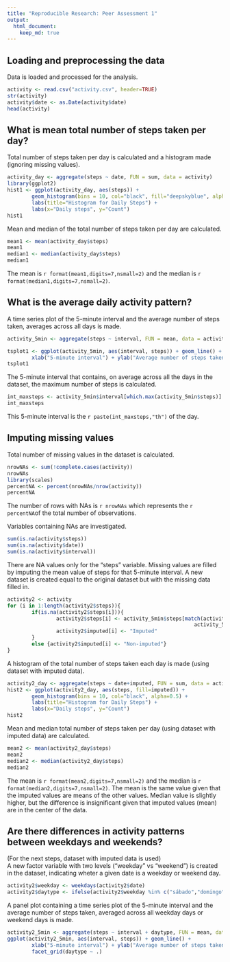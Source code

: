 ```yaml
---
title: "Reproducible Research: Peer Assessment 1"
output: 
  html_document:
    keep_md: true
---
```



## Loading and preprocessing the data
Data is loaded and processed for the analysis.
```r
activity <- read.csv("activity.csv", header=TRUE)
str(activity)
activity$date <- as.Date(activity$date)
head(activity)
```

## What is mean total number of steps taken per day?
Total number of steps taken per day is calculated and a histogram made (ignoring missing values).
```r
activity_day <- aggregate(steps ~ date, FUN = sum, data = activity)
library(ggplot2)
hist1 <- ggplot(activity_day, aes(steps)) + 
        geom_histogram(bins = 10, col="black", fill="deepskyblue", alpha=0.5) + 
        labs(title="Histogram for Daily Steps") +
        labs(x="Daily steps", y="Count")
hist1
```    

Mean and median of the total number of steps taken per day are calculated.
```r
mean1 <- mean(activity_day$steps)
mean1
median1 <- median(activity_day$steps)
median1
```
The mean is `r format(mean1,digits=7,nsmall=2)` and the median is `r format(median1,digits=7,nsmall=2)`.

## What is the average daily activity pattern?
A time series plot of the 5-minute interval and the average number of steps taken, averages across all days is made.
```r
activity_5min <- aggregate(steps ~ interval, FUN = mean, data = activity)

tsplot1 <- ggplot(activity_5min, aes(interval, steps)) + geom_line() +
        xlab("5-minute interval") + ylab("Average number of steps taken")
tsplot1
```

The 5-minute interval that contains, on average across all the days in the dataset, the maximum number of steps is calculated.
```r
int_maxsteps <- activity_5min$interval[which.max(activity_5min$steps)]
int_maxsteps
```

This 5-minute interval is the `r paste(int_maxsteps,"th")` of the day.
 
## Imputing missing values
Total number of missing values in the dataset is calculated.
```r
nrowNAs <- sum(!complete.cases(activity))
nrowNAs
library(scales)
percentNA <- percent(nrowNAs/nrow(activity))
percentNA
```
The number of rows with NAs is `r nrowNAs` which represents the `r percentNA`of the total number of observations.

Variables containing NAs are investigated.
```r
sum(is.na(activity$steps))
sum(is.na(activity$date))
sum(is.na(activity$interval))
```
There are NA values only for the "steps" variable. Missing values are filled by imputing the mean value of steps for that 5-minute interval. A new dataset is created equal to the original dataset but with the missing data filled in.
```r
activity2 <- activity
for (i in 1:length(activity2$steps)){
        if(is.na(activity2$steps[i])){
                activity2$steps[i] <- activity_5min$steps[match(activity2$interval[i],
                                                             activity_5min$interval)]
                activity2$imputed[i] <- "Imputed"
        }
        else {activity2$imputed[i] <- "Non-imputed"}
}
```

A histogram of the total number of steps taken each day is made (using dataset with imputed data).
```r
activity2_day <- aggregate(steps ~ date+imputed, FUN = sum, data = activity2)
hist2 <- ggplot(activity2_day, aes(steps, fill=imputed)) + 
        geom_histogram(bins = 10, col="black", alpha=0.5) + 
        labs(title="Histogram for Daily Steps") +
        labs(x="Daily steps", y="Count")
hist2
```

Mean and median total number of steps taken per day (using dataset with imputed data) are calculated.
```r
mean2 <- mean(activity2_day$steps)
mean2
median2 <- median(activity2_day$steps)     
median2
```
The mean is `r format(mean2,digits=7,nsmall=2)` and the median is `r format(median2,digits=7,nsmall=2)`. The mean is the same value given that the imputed values are means of the other values. Median value is slightly higher, but the difference is insignificant given that imputed values (mean) are in the center of the data.

## Are there differences in activity patterns between weekdays and weekends?
(For the next steps, dataset with imputed data is used)  
A new factor variable with two levels ("weekday" vs "weekend") is created in the dataset, indicating wheter a given date is a weekday or weekend day.
```r
activity2$weekday <- weekdays(activity2$date) 
activity2$daytype <- ifelse(activity2$weekday %in% c("sábado","domingo"), "weekend", "weekday")
```
A panel plot containing a time series plot of the 5-minute interval and the average number of steps taken, averaged across all weekday days or weekend days is made.
```r
activity2_5min <- aggregate(steps ~ interval + daytype, FUN = mean, data = activity2)
ggplot(activity2_5min, aes(interval, steps)) + geom_line() +
        xlab("5-minute interval") + ylab("Average number of steps taken") +
        facet_grid(daytype ~ .) 
```
